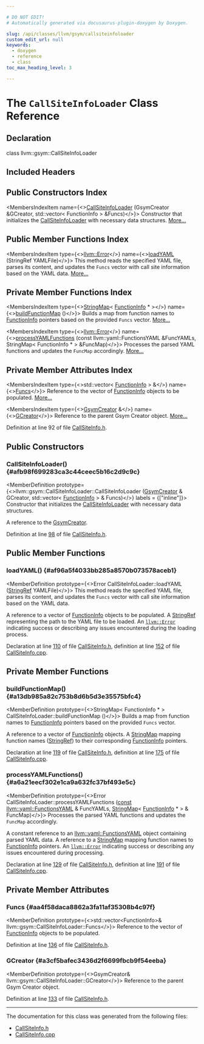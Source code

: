 ```yaml
---

# DO NOT EDIT!
# Automatically generated via docusaurus-plugin-doxygen by Doxygen.

slug: /api/classes/llvm/gsym/callsiteinfoloader
custom_edit_url: null
keywords:
  - doxygen
  - reference
  - class
toc_max_heading_level: 3

---
```





# The `CallSiteInfoLoader` Class Reference

<DoxygenPage pluginConfig={pluginConfig}>



## Declaration

<CodeBlock>class llvm::gsym::CallSiteInfoLoader</CodeBlock>

## Included Headers

<IncludesList>
<IncludesListItem
  filePath="llvm/DebugInfo/GSYM/CallSiteInfo.h"
  permalink="/docs/api/files/include/include/llvm/include/llvm/debuginfo/include/llvm/debuginfo/gsym/callsiteinfo-h"
  isLocal="true" />
</IncludesList>

## Public Constructors Index

<MembersIndex>

<MembersIndexItem
  name={<><a href="#afb98f699283ca3c44ceec5b16c2d9c9c">CallSiteInfoLoader</a> (GsymCreator &amp;GCreator, std::vector&lt; FunctionInfo &gt; &amp;Funcs)</>}>
Constructor that initializes the <a href="/docs/api/classes/llvm/gsym/callsiteinfoloader">CallSiteInfoLoader</a> with necessary data structures. <a href="#afb98f699283ca3c44ceec5b16c2d9c9c">More...</a>
</MembersIndexItem>

</MembersIndex>

## Public Member Functions Index

<MembersIndex>

<MembersIndexItem
  type={<><a href="/docs/api/classes/llvm/error">llvm::Error</a></>}
  name={<><a href="#af96a5f4033bb285a8570b073578aceb1">loadYAML</a> (StringRef YAMLFile)</>}>
This method reads the specified YAML file, parses its content, and updates the <code>Funcs</code> vector with call site information based on the YAML data. <a href="#af96a5f4033bb285a8570b073578aceb1">More...</a>
</MembersIndexItem>

</MembersIndex>

## Private Member Functions Index

<MembersIndex>

<MembersIndexItem
  type={<><a href="/docs/api/classes/llvm/stringmap">StringMap</a>&lt; <a href="/docs/api/structs/llvm/gsym/functioninfo">FunctionInfo</a> &#42; &gt;</>}
  name={<><a href="#a13db985a82c753b8d6b5d3e35575bfc4">buildFunctionMap</a> ()</>}>
Builds a map from function names to <a href="/docs/api/structs/llvm/gsym/functioninfo">FunctionInfo</a> pointers based on the provided <code>Funcs</code> vector. <a href="#a13db985a82c753b8d6b5d3e35575bfc4">More...</a>
</MembersIndexItem>

<MembersIndexItem
  type={<><a href="/docs/api/classes/llvm/error">llvm::Error</a></>}
  name={<><a href="#a6a21eecf302e1ca9a632fc37bf493e5c">processYAMLFunctions</a> (const llvm::yaml::FunctionsYAML &amp;FuncYAMLs, StringMap&lt; FunctionInfo &#42; &gt; &amp;FuncMap)</>}>
Processes the parsed YAML functions and updates the <code>FuncMap</code> accordingly. <a href="#a6a21eecf302e1ca9a632fc37bf493e5c">More...</a>
</MembersIndexItem>

</MembersIndex>

## Private Member Attributes Index

<MembersIndex>

<MembersIndexItem
  type={<>std::vector&lt; <a href="/docs/api/structs/llvm/gsym/functioninfo">FunctionInfo</a> &gt; &amp;</>}
  name={<><a href="#aa4f58daca8862a3fa11af35308b4c97f">Funcs</a></>}>
Reference to the vector of <a href="/docs/api/structs/llvm/gsym/functioninfo">FunctionInfo</a> objects to be populated. <a href="#aa4f58daca8862a3fa11af35308b4c97f">More...</a>
</MembersIndexItem>

<MembersIndexItem
  type={<><a href="/docs/api/classes/llvm/gsym/gsymcreator">GsymCreator</a> &amp;</>}
  name={<><a href="#a3cf5bafec3436d2f6699fbcb9f54eeba">GCreator</a></>}>
Reference to the parent Gsym Creator object. <a href="#a3cf5bafec3436d2f6699fbcb9f54eeba">More...</a>
</MembersIndexItem>

</MembersIndex>


Definition at line 92 of file <a href="/docs/api/files/include/include/llvm/include/llvm/debuginfo/include/llvm/debuginfo/gsym/callsiteinfo-h">CallSiteInfo.h</a>.

<SectionDefinition>

## Public Constructors

### CallSiteInfoLoader() {#afb98f699283ca3c44ceec5b16c2d9c9c}

<MemberDefinition
  prototype={<>llvm::gsym::CallSiteInfoLoader::CallSiteInfoLoader (<a href="/docs/api/classes/llvm/gsym/gsymcreator">GsymCreator</a> &amp; GCreator, std::vector&lt; <a href="/docs/api/structs/llvm/gsym/functioninfo">FunctionInfo</a> &gt; &amp; Funcs)</>}
  labels = {["inline"]}>
Constructor that initializes the <a href="/docs/api/classes/llvm/gsym/callsiteinfoloader">CallSiteInfoLoader</a> with necessary data structures.

<ParametersList title="Parameters">
<ParametersListItem name="GCreator">A reference to the <a href="/docs/api/classes/llvm/gsym/gsymcreator">GsymCreator</a>.</ParametersListItem>
</ParametersList>

Definition at line <a href="/docs/api/files/include/include/llvm/include/llvm/debuginfo/include/llvm/debuginfo/gsym/callsiteinfo-h/#l00098">98</a> of file <a href="/docs/api/files/include/include/llvm/include/llvm/debuginfo/include/llvm/debuginfo/gsym/callsiteinfo-h">CallSiteInfo.h</a>.
</MemberDefinition>

</SectionDefinition>

<SectionDefinition>

## Public Member Functions

### loadYAML() {#af96a5f4033bb285a8570b073578aceb1}

<MemberDefinition
  prototype={<>Error CallSiteInfoLoader::loadYAML (<a href="/docs/api/classes/llvm/stringref">StringRef</a> YAMLFile)</>}>
This method reads the specified YAML file, parses its content, and updates the <code>Funcs</code> vector with call site information based on the YAML data.

<ParametersList title="Parameters">
<ParametersListItem name="Funcs">A reference to a vector of <a href="/docs/api/structs/llvm/gsym/functioninfo">FunctionInfo</a> objects to be populated.</ParametersListItem>
<ParametersListItem name="YAMLFile">A <a href="/docs/api/classes/llvm/stringref">StringRef</a> representing the path to the YAML file to be loaded.</ParametersListItem>
</ParametersList>

<SectionUser title="Returns">
An <code><a href="/docs/api/classes/llvm/error">llvm::Error</a></code> indicating success or describing any issues encountered during the loading process.
</SectionUser>

Declaration at line <a href="/docs/api/files/include/include/llvm/include/llvm/debuginfo/include/llvm/debuginfo/gsym/callsiteinfo-h/#l00110">110</a> of file <a href="/docs/api/files/include/include/llvm/include/llvm/debuginfo/include/llvm/debuginfo/gsym/callsiteinfo-h">CallSiteInfo.h</a>, definition at line <a href="/docs/api/files/lib/lib/debuginfo/lib/debuginfo/gsym/callsiteinfo-cpp/#l00152">152</a> of file <a href="/docs/api/files/lib/lib/debuginfo/lib/debuginfo/gsym/callsiteinfo-cpp">CallSiteInfo.cpp</a>.
</MemberDefinition>

</SectionDefinition>

<SectionDefinition>

## Private Member Functions

### buildFunctionMap() {#a13db985a82c753b8d6b5d3e35575bfc4}

<MemberDefinition
  prototype={<>StringMap&lt; FunctionInfo &#42; &gt; CallSiteInfoLoader::buildFunctionMap ()</>}>
Builds a map from function names to <a href="/docs/api/structs/llvm/gsym/functioninfo">FunctionInfo</a> pointers based on the provided <code>Funcs</code> vector.

<ParametersList title="Parameters">
<ParametersListItem name="Funcs">A reference to a vector of <a href="/docs/api/structs/llvm/gsym/functioninfo">FunctionInfo</a> objects.</ParametersListItem>
</ParametersList>

<SectionUser title="Returns">
A <a href="/docs/api/classes/llvm/stringmap">StringMap</a> mapping function names (<a href="/docs/api/classes/llvm/stringref">StringRef</a>) to their corresponding <a href="/docs/api/structs/llvm/gsym/functioninfo">FunctionInfo</a> pointers.
</SectionUser>

Declaration at line <a href="/docs/api/files/include/include/llvm/include/llvm/debuginfo/include/llvm/debuginfo/gsym/callsiteinfo-h/#l00119">119</a> of file <a href="/docs/api/files/include/include/llvm/include/llvm/debuginfo/include/llvm/debuginfo/gsym/callsiteinfo-h">CallSiteInfo.h</a>, definition at line <a href="/docs/api/files/lib/lib/debuginfo/lib/debuginfo/gsym/callsiteinfo-cpp/#l00175">175</a> of file <a href="/docs/api/files/lib/lib/debuginfo/lib/debuginfo/gsym/callsiteinfo-cpp">CallSiteInfo.cpp</a>.
</MemberDefinition>

### processYAMLFunctions() {#a6a21eecf302e1ca9a632fc37bf493e5c}

<MemberDefinition
  prototype={<>Error CallSiteInfoLoader::processYAMLFunctions (<a href="/docs/api/files/lib/lib/target/lib/target/aarch64/aarch64promoteconstant-cpp/#a90f8350fecae261c25be85d38b451bff">const</a> <a href="/docs/api/structs/llvm/yaml/functionsyaml">llvm::yaml::FunctionsYAML</a> &amp; FuncYAMLs, <a href="/docs/api/classes/llvm/stringmap">StringMap</a>&lt; <a href="/docs/api/structs/llvm/gsym/functioninfo">FunctionInfo</a> &#42; &gt; &amp; FuncMap)</>}>
Processes the parsed YAML functions and updates the <code>FuncMap</code> accordingly.

<ParametersList title="Parameters">
<ParametersListItem name="FuncYAMLs">A constant reference to an <a href="/docs/api/structs/llvm/yaml/functionsyaml">llvm::yaml::FunctionsYAML</a> object containing parsed YAML data.</ParametersListItem>
<ParametersListItem name="FuncMap">A reference to a <a href="/docs/api/classes/llvm/stringmap">StringMap</a> mapping function names to <a href="/docs/api/structs/llvm/gsym/functioninfo">FunctionInfo</a> pointers.</ParametersListItem>
</ParametersList>

<SectionUser title="Returns">
An <code><a href="/docs/api/classes/llvm/error">llvm::Error</a></code> indicating success or describing any issues encountered during processing.
</SectionUser>

Declaration at line <a href="/docs/api/files/include/include/llvm/include/llvm/debuginfo/include/llvm/debuginfo/gsym/callsiteinfo-h/#l00129">129</a> of file <a href="/docs/api/files/include/include/llvm/include/llvm/debuginfo/include/llvm/debuginfo/gsym/callsiteinfo-h">CallSiteInfo.h</a>, definition at line <a href="/docs/api/files/lib/lib/debuginfo/lib/debuginfo/gsym/callsiteinfo-cpp/#l00191">191</a> of file <a href="/docs/api/files/lib/lib/debuginfo/lib/debuginfo/gsym/callsiteinfo-cpp">CallSiteInfo.cpp</a>.
</MemberDefinition>

</SectionDefinition>

<SectionDefinition>

## Private Member Attributes

### Funcs {#aa4f58daca8862a3fa11af35308b4c97f}

<MemberDefinition
  prototype={<>std::vector&lt;FunctionInfo&gt;&amp; llvm::gsym::CallSiteInfoLoader::Funcs</>}>
Reference to the vector of <a href="/docs/api/structs/llvm/gsym/functioninfo">FunctionInfo</a> objects to be populated.

Definition at line <a href="/docs/api/files/include/include/llvm/include/llvm/debuginfo/include/llvm/debuginfo/gsym/callsiteinfo-h/#l00136">136</a> of file <a href="/docs/api/files/include/include/llvm/include/llvm/debuginfo/include/llvm/debuginfo/gsym/callsiteinfo-h">CallSiteInfo.h</a>.
</MemberDefinition>

### GCreator {#a3cf5bafec3436d2f6699fbcb9f54eeba}

<MemberDefinition
  prototype={<>GsymCreator&amp; llvm::gsym::CallSiteInfoLoader::GCreator</>}>
Reference to the parent Gsym Creator object.

Definition at line <a href="/docs/api/files/include/include/llvm/include/llvm/debuginfo/include/llvm/debuginfo/gsym/callsiteinfo-h/#l00133">133</a> of file <a href="/docs/api/files/include/include/llvm/include/llvm/debuginfo/include/llvm/debuginfo/gsym/callsiteinfo-h">CallSiteInfo.h</a>.
</MemberDefinition>

</SectionDefinition>

<hr/>

The documentation for this class was generated from the following files:

<ul>
<li><a href="/docs/api/files/include/include/llvm/include/llvm/debuginfo/include/llvm/debuginfo/gsym/callsiteinfo-h">CallSiteInfo.h</a></li>
<li><a href="/docs/api/files/lib/lib/debuginfo/lib/debuginfo/gsym/callsiteinfo-cpp">CallSiteInfo.cpp</a></li>
</ul>

</DoxygenPage>
